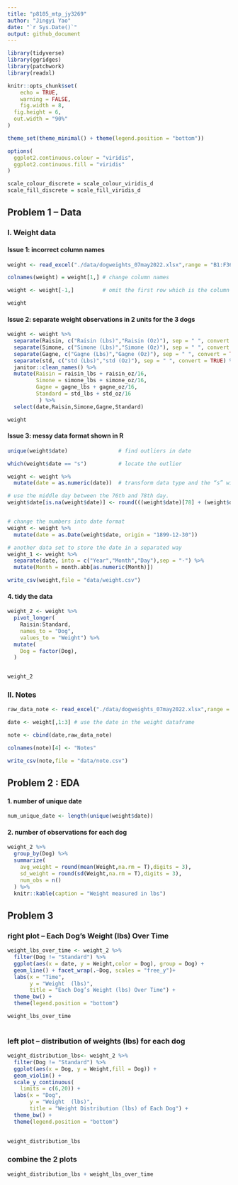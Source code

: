 ```yaml
---
title: "p8105_mtp_jy3269"
author: "Jingyi Yao"
date: "`r Sys.Date()`"
output: github_document
---
```


```r
library(tidyverse)
library(ggridges)
library(patchwork)
library(readxl)

knitr::opts_chunk$set(
	echo = TRUE,
	warning = FALSE,
	fig.width = 8, 
  fig.height = 6,
  out.width = "90%"
)

theme_set(theme_minimal() + theme(legend.position = "bottom"))

options(
  ggplot2.continuous.colour = "viridis",
  ggplot2.continuous.fill = "viridis"
)

scale_colour_discrete = scale_colour_viridis_d
scale_fill_discrete = scale_fill_viridis_d

```

## Problem 1 -- Data

### I. Weight data

#### Issue 1: incorrect column names  
```r
weight <- read_excel("./data/dogweights_07may2022.xlsx",range = "B1:F363") 

colnames(weight) = weight[1,] # change column names

weight <- weight[-1,]         # omit the first row which is the column name

weight

```


#### Issue 2: separate weight observations in 2 units for the 3 dogs 

```r
weight <- weight %>% 
  separate(Raisin, c("Raisin (Lbs)","Raisin (Oz)"), sep = " ", convert = TRUE) %>% 
  separate(Simone, c("Simone (Lbs)","Simone (Oz)"), sep = " ", convert = TRUE) %>% 
  separate(Gagne, c("Gagne (Lbs)","Gagne (Oz)"), sep = " ", convert = TRUE) %>% 
  separate(std, c("std (Lbs)","std (Oz)"), sep = " ", convert = TRUE) %>% 
  janitor::clean_names() %>% 
  mutate(Raisin = raisin_lbs + raisin_oz/16,
         Simone = simone_lbs + simone_oz/16,
         Gagne = gagne_lbs + gagne_oz/16,
         Standard = std_lbs + std_oz/16
          ) %>% 
  select(date,Raisin,Simone,Gagne,Standard)

weight
```


#### Issue 3: messy data format shown in R

```r
unique(weight$date)                # find outliers in date

which(weight$date == "s")          # locate the outlier

weight <- weight %>% 
  mutate(date = as.numeric(date))  # transform data type and the “s” will be NA

# use the middle day between the 76th and 78th day.
weight$date[is.na(weight$date)] <- round(((weight$date)[78] + (weight$date)[76])/2)


# change the numbers into date format
weight <- weight %>% 
  mutate(date = as.Date(weight$date, origin = "1899-12-30"))

# another data set to store the date in a separated way
weight_1 <- weight %>%  
  separate(date, into = c("Year","Month","Day"),sep = "-") %>% 
  mutate(Month = month.abb[as.numeric(Month)])

write_csv(weight,file = "data/weight.csv")
```


#### 4. tidy the data

```r
weight_2 <- weight %>% 
  pivot_longer(                          
    Raisin:Standard,
    names_to = "Dog", 
    values_to = "Weight") %>% 
  mutate(
    Dog = factor(Dog),
  )


weight_2
```



### II. Notes

```r
raw_data_note <- read_excel("./data/dogweights_07may2022.xlsx",range = "G2:G363") 

date <- weight[,1:3] # use the date in the weight dataframe

note <- cbind(date,raw_data_note)

colnames(note)[4] <- "Notes"

write_csv(note,file = "data/note.csv")
```



## Problem 2 : EDA

#### 1. number of unique date
```r
num_unique_date <- length(unique(weight$date))

```


#### 2. number of observations for each dog
```r
weight_2 %>% 
  group_by(Dog) %>% 
  summarize(
    avg_weight = round(mean(Weight,na.rm = T),digits = 3),
    sd_weight = round(sd(Weight,na.rm = T),digits = 3),
    num_obs = n()
  ) %>% 
  knitr::kable(caption = "Weight measured in lbs")


```



## Problem 3

### right plot -- Each Dog’s Weight (lbs) Over Time
```r
weight_lbs_over_time <- weight_2 %>% 
  filter(Dog != "Standard") %>% 
  ggplot(aes(x = date, y = Weight,color = Dog), group = Dog) +
  geom_line() + facet_wrap(.~Dog, scales = "free_y")+
  labs(x = "Time",
       y = "Weight  (lbs)",
       title = "Each Dog’s Weight (lbs) Over Time") +
  theme_bw() +
  theme(legend.position = "bottom")

weight_lbs_over_time
  
```




### left plot -- distribution of weights (lbs) for each dog

```r
weight_distribution_lbs<- weight_2 %>% 
  filter(Dog != "Standard") %>%
  ggplot(aes(x = Dog, y = Weight,fill = Dog)) +
  geom_violin() +
  scale_y_continuous(
    limits = c(6,20)) +
  labs(x = "Dog",
       y = "Weight  (lbs)",
       title = "Weight Distribution (lbs) of Each Dog") +
  theme_bw() +
  theme(legend.position = "bottom")
  

weight_distribution_lbs
```






### combine the 2 plots

```r

weight_distribution_lbs + weight_lbs_over_time

```




